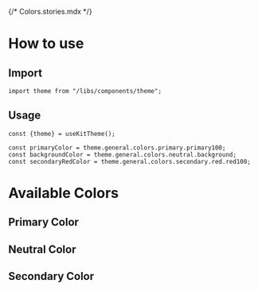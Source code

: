 {/* Colors.stories.mdx */}


<Meta title="Design System/General/Colors" />

# How to use

## Import

```tsx
import theme from "/libs/components/theme";
```

## Usage

```tsx
const {theme} = useKitTheme();

const primaryColor = theme.general.colors.primary.primary100;
const backgroundColor = theme.general.colors.neutral.background;
const secondaryRedColor = theme.general.colors.secondary.red.red100;
```

# Available Colors

## Primary Color

<ColorPalette>
    <ColorItem
        title="Actions (icons, buttons, ...)"
        subtitle=""
        colors={{
            "blue-100": KitAristidTheme.general.colors.primary.primary100,
            "blue-200": KitAristidTheme.general.colors.primary.primary200,
            "blue-300": KitAristidTheme.general.colors.primary.primary300,
            "blue-400": KitAristidTheme.general.colors.primary.primary400,
            "blue-500": KitAristidTheme.general.colors.primary.primary500,
            "blue-600": KitAristidTheme.general.colors.primary.primary600,
            "blue-700": KitAristidTheme.general.colors.primary.primary700,
        }}
    />
</ColorPalette>

## Neutral Color

<ColorPalette>
    <ColorItem
        title="Typography"
        subtitle=""
        colors={{
            black: KitAristidTheme.general.colors.neutral.typography.black,
            "black-60": KitAristidTheme.general.colors.neutral.typography.black60,
            white: KitAristidTheme.general.colors.neutral.typography.white,
        }}
    />
    <ColorItem
        title="Background"
        subtitle=""
        colors={{
            "light-grey": KitAristidTheme.general.colors.neutral.background,
        }}
    />
    <ColorItem
        title="Border"
        subtitle=""
        colors={{
            "blue-200": KitAristidTheme.general.colors.neutral.border,
        }}
    />
    <ColorItem
        title="Gray"
        subtitle=""
        colors={{
            "gray-100": KitAristidTheme.general.colors.neutral.gray.gray100,
            "gray-200": KitAristidTheme.general.colors.neutral.gray.gray200,
            "gray-300": KitAristidTheme.general.colors.neutral.gray.gray300,
            "gray-400": KitAristidTheme.general.colors.neutral.gray.gray400,
            "gray-500": KitAristidTheme.general.colors.neutral.gray.gray500,
            "gray-600": KitAristidTheme.general.colors.neutral.gray.gray600,
            "gray-700": KitAristidTheme.general.colors.neutral.gray.gray700,
        }}
    />
</ColorPalette>

## Secondary Color

<ColorPalette>
    <ColorItem
        title="Medium grey"
        subtitle=""
        colors={{
            "medium-grey-100": KitAristidTheme.general.colors.secondary.mediumGrey.mediumGrey100,
            "medium-grey-200": KitAristidTheme.general.colors.secondary.mediumGrey.mediumGrey200,
            "medium-grey-300": KitAristidTheme.general.colors.secondary.mediumGrey.mediumGrey300,
            "medium-grey-400": KitAristidTheme.general.colors.secondary.mediumGrey.mediumGrey400,
            "medium-grey-500": KitAristidTheme.general.colors.secondary.mediumGrey.mediumGrey500,
            "medium-grey-600": KitAristidTheme.general.colors.secondary.mediumGrey.mediumGrey600,
            "medium-grey-700": KitAristidTheme.general.colors.secondary.mediumGrey.mediumGrey700,
        }}
    />
</ColorPalette>

<ColorPalette>
    <ColorItem
        title="Yellow"
        subtitle=""
        colors={{
            "yellow-100": KitAristidTheme.general.colors.secondary.yellow.yellow100,
            "yellow-200": KitAristidTheme.general.colors.secondary.yellow.yellow200,
            "yellow-300": KitAristidTheme.general.colors.secondary.yellow.yellow300,
            "yellow-400": KitAristidTheme.general.colors.secondary.yellow.yellow400,
            "yellow-500": KitAristidTheme.general.colors.secondary.yellow.yellow500,
            "yellow-600": KitAristidTheme.general.colors.secondary.yellow.yellow600,
            "yellow-700": KitAristidTheme.general.colors.secondary.yellow.yellow700,
        }}
    />
</ColorPalette>

<ColorPalette>
    <ColorItem
        title="Orange"
        subtitle=""
        colors={{
            "orange-100": KitAristidTheme.general.colors.secondary.orange.orange100,
            "orange-200": KitAristidTheme.general.colors.secondary.orange.orange200,
            "orange-300": KitAristidTheme.general.colors.secondary.orange.orange300,
            "orange-400": KitAristidTheme.general.colors.secondary.orange.orange400,
            "orange-500": KitAristidTheme.general.colors.secondary.orange.orange500,
            "orange-600": KitAristidTheme.general.colors.secondary.orange.orange600,
            "orange-700": KitAristidTheme.general.colors.secondary.orange.orange700,
        }}
    />
</ColorPalette>

<ColorPalette>
    <ColorItem
        title="Pink"
        subtitle=""
        colors={{
            "pink-100": KitAristidTheme.general.colors.secondary.pink.pink100,
            "pink-200": KitAristidTheme.general.colors.secondary.pink.pink200,
            "pink-300": KitAristidTheme.general.colors.secondary.pink.pink300,
            "pink-400": KitAristidTheme.general.colors.secondary.pink.pink400,
            "pink-500": KitAristidTheme.general.colors.secondary.pink.pink500,
            "pink-600": KitAristidTheme.general.colors.secondary.pink.pink600,
            "pink-700": KitAristidTheme.general.colors.secondary.pink.pink700,
        }}
    />
</ColorPalette>

<ColorPalette>
    <ColorItem
        title="Red"
        subtitle=""
        colors={{
            "red-100": KitAristidTheme.general.colors.secondary.red.red100,
            "red-200": KitAristidTheme.general.colors.secondary.red.red200,
            "red-300": KitAristidTheme.general.colors.secondary.red.red300,
            "red-400": KitAristidTheme.general.colors.secondary.red.red400,
            "red-500": KitAristidTheme.general.colors.secondary.red.red500,
            "red-600": KitAristidTheme.general.colors.secondary.red.red600,
            "red-700": KitAristidTheme.general.colors.secondary.red.red700,
        }}
    />
</ColorPalette>

<ColorPalette>
    <ColorItem
        title="Blue"
        subtitle=""
        colors={{
            "blue-100": KitAristidTheme.general.colors.secondary.blue.blue100,
            "blue-200": KitAristidTheme.general.colors.secondary.blue.blue200,
            "blue-300": KitAristidTheme.general.colors.secondary.blue.blue300,
            "blue-400": KitAristidTheme.general.colors.secondary.blue.blue400,
            "blue-500": KitAristidTheme.general.colors.secondary.blue.blue500,
            "blue-600": KitAristidTheme.general.colors.secondary.blue.blue600,
            "blue-700": KitAristidTheme.general.colors.secondary.blue.blue700,
        }}
    />
</ColorPalette>

<ColorPalette>
    <ColorItem
        title="Green"
        subtitle=""
        colors={{
            "green-100": KitAristidTheme.general.colors.secondary.green.green100,
            "green-200": KitAristidTheme.general.colors.secondary.green.green200,
            "green-300": KitAristidTheme.general.colors.secondary.green.green300,
            "green-400": KitAristidTheme.general.colors.secondary.green.green400,
            "green-500": KitAristidTheme.general.colors.secondary.green.green500,
            "green-600": KitAristidTheme.general.colors.secondary.green.green600,
            "green-700": KitAristidTheme.general.colors.secondary.green.green700,
        }}
    />
</ColorPalette>
